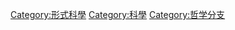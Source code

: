 {{Commonscat|Methodology}}

[[Category:形式科學|Category:形式科學]]
[[Category:科學|Category:科學]]
[[Category:哲学分支|Category:哲学分支]]